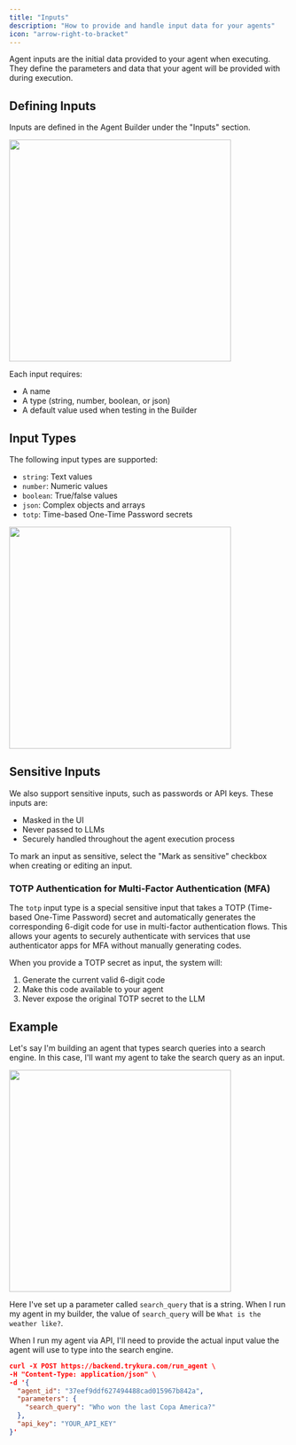 ```yaml
---
title: "Inputs"
description: "How to provide and handle input data for your agents"
icon: "arrow-right-to-bracket"
---
```


Agent inputs are the initial data provided to your agent when executing. They define the parameters and data that your agent will be provided with during execution.

## Defining Inputs

Inputs are defined in the Agent Builder under the "Inputs" section.

<Frame>
  <img src="/images/input_1.png" width="400" />
</Frame>

Each input requires:

- A name
- A type (string, number, boolean, or json)
- A default value used when testing in the Builder

## Input Types

The following input types are supported:

- `string`: Text values
- `number`: Numeric values
- `boolean`: True/false values
- `json`: Complex objects and arrays
- `totp`: Time-based One-Time Password secrets

<Frame>
  <img src="/images/type_value_input.png" width="400" />
</Frame>

## Sensitive Inputs

We also support sensitive inputs, such as passwords or API keys. These inputs are:

- Masked in the UI
- Never passed to LLMs
- Securely handled throughout the agent execution process

To mark an input as sensitive, select the "Mark as sensitive" checkbox when creating or editing an input.

### TOTP Authentication for Multi-Factor Authentication (MFA)

The `totp` input type is a special sensitive input that takes a TOTP (Time-based One-Time Password) secret and automatically generates the corresponding 6-digit code for use in multi-factor authentication flows. This allows your agents to securely authenticate with services that use authenticator apps for MFA without manually generating codes.

When you provide a TOTP secret as input, the system will:

1. Generate the current valid 6-digit code
2. Make this code available to your agent
3. Never expose the original TOTP secret to the LLM

## Example

Let's say I'm building an agent that types search queries into a search engine. In this case, I'll want my agent to take the search query as an input.

<Frame>
  <img src="/images/input_example.png" width="400" />
</Frame>

Here I've set up a parameter called `search_query` that is a string. When I run my agent in my builder, the value of `search_query` will be `What is the weather like?`.

When I run my agent via API, I'll need to provide the actual input value the agent will use to type into the search engine.

```json
curl -X POST https://backend.trykura.com/run_agent \
-H "Content-Type: application/json" \
-d '{
  "agent_id": "37eef9ddf627494488cad015967b842a",
  "parameters": {
    "search_query": "Who won the last Copa America?"
  },
  "api_key": "YOUR_API_KEY"
}'
```
